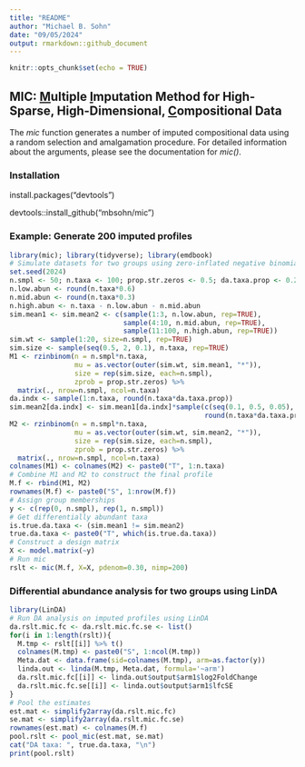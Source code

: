 ```yaml
---
title: "README"
author: "Michael B. Sohn"
date: "09/05/2024"
output: rmarkdown::github_document
---
```


```r
knitr::opts_chunk$set(echo = TRUE)
```

## MIC: <ins>M</ins>ultiple <ins>I</ins>mputation Method for High-Sparse, High-Dimensional, <ins>C</ins>ompositional Data

The *mic* function generates a number of imputed compositional data using a random selection and amalgamation procedure. For detailed information about the arguments, please see the documentation for *mic()*.

### Installation

install.packages("devtools")

devtools::install_github("mbsohn/mic")


### Example: Generate 200 imputed profiles

```r
library(mic); library(tidyverse); library(emdbook)
# Simulate datasets for two groups using zero-inflated negative binomial models
set.seed(2024)
n.smpl <- 50; n.taxa <- 100; prop.str.zeros <- 0.5; da.taxa.prop <- 0.2
n.low.abun <- round(n.taxa*0.6)
n.mid.abun <- round(n.taxa*0.3)
n.high.abun <- n.taxa - n.low.abun - n.mid.abun
sim.mean1 <- sim.mean2 <- c(sample(1:3, n.low.abun, rep=TRUE),
                            sample(4:10, n.mid.abun, rep=TRUE),
                            sample(11:100, n.high.abun, rep=TRUE))
sim.wt <- sample(1:20, size=n.smpl, rep=TRUE)
sim.size <- sample(seq(0.5, 2, 0.1), n.taxa, rep=TRUE)
M1 <- rzinbinom(n = n.smpl*n.taxa,
                mu = as.vector(outer(sim.wt, sim.mean1, "*")),
                size = rep(sim.size, each=n.smpl),
                zprob = prop.str.zeros) %>%
  matrix(., nrow=n.smpl, ncol=n.taxa)
da.indx <- sample(1:n.taxa, round(n.taxa*da.taxa.prop))
sim.mean2[da.indx] <- sim.mean1[da.indx]*sample(c(seq(0.1, 0.5, 0.05), seq(2, 10, 0.5)),
                                                round(n.taxa*da.taxa.prop), rep=T)
M2 <- rzinbinom(n = n.smpl*n.taxa,
                mu = as.vector(outer(sim.wt, sim.mean2, "*")),
                size = rep(sim.size, each=n.smpl),
                zprob = prop.str.zeros) %>%
  matrix(., nrow=n.smpl, ncol=n.taxa)
colnames(M1) <- colnames(M2) <- paste0("T", 1:n.taxa)
# Combine M1 and M2 to construct the final profile
M.f <- rbind(M1, M2)
rownames(M.f) <- paste0("S", 1:nrow(M.f))
# Assign group memberships
y <- c(rep(0, n.smpl), rep(1, n.smpl))
# Get differentially abundant taxa
is.true.da.taxa <- (sim.mean1 != sim.mean2)
true.da.taxa <- paste0("T", which(is.true.da.taxa))
# Construct a design matrix
X <- model.matrix(~y)
# Run mic
rslt <- mic(M.f, X=X, pdenom=0.30, nimp=200)
```

### Differential abundance analysis for two groups using LinDA

```r
library(LinDA)
# Run DA analysis on imputed profiles using LinDA
da.rslt.mic.fc <- da.rslt.mic.fc.se <- list()
for(i in 1:length(rslt)){
  M.tmp <- rslt[[i]] %>% t()
  colnames(M.tmp) <- paste0("S", 1:ncol(M.tmp))
  Meta.dat <- data.frame(sid=colnames(M.tmp), arm=as.factor(y))
  linda.out <- linda(M.tmp, Meta.dat, formula='~arm')
  da.rslt.mic.fc[[i]] <- linda.out$output$arm1$log2FoldChange
  da.rslt.mic.fc.se[[i]] <- linda.out$output$arm1$lfcSE
}
# Pool the estimates
est.mat <- simplify2array(da.rslt.mic.fc)
se.mat <- simplify2array(da.rslt.mic.fc.se)
rownames(est.mat) <- colnames(M.f)
pool.rslt <- pool_mic(est.mat, se.mat)
cat("DA taxa: ", true.da.taxa, "\n")
print(pool.rslt)
```
